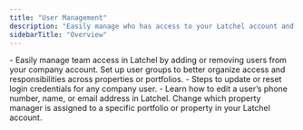 ```yaml
---
title: "User Management"
description: "Easily manage who has access to your Latchel account and customize user settings to match your company’s structure. This section provides guidance on adding users, creating groups, updating contact details, and managing login credentials."
sidebarTitle: "Overview"
---
```


<CardGroup cols={2}>
  <Card title="How to Add and Remove Company User" icon="book-user" iconType="duotone" href="/s/topic/0TO5e000000h9wqGAA/How-to-Add-a-New-Company-User">
    - Easily manage team access in Latchel by adding or removing users from your company account.
  </Card>
  <Card title="How to Create User Groups" icon="people-group" iconType="duotone" href="/s/topic/0TO5e000000h9wqGAA/How-to-Create-User-Groups">
    Set up user groups to better organize access and responsibilities across properties or portfolios.
  </Card>
</CardGroup>

<CardGroup cols={2}>
  <Card title="How to Change/Reset the Password of a Latchel User's Login" icon="user-shield" iconType="duotone" href="/s/topic/0TO5e000000h9wqGAA/How-to-Change-Reset-the-Password-of-a-Latchel-User-s-Login">
    - Steps to update or reset login credentials for any company user.
  </Card>
  <Card title="How to Update a Company User's Contact Information" icon="phone-rotary" iconType="duotone" href="/s/topic/0TO5e000000h9wqGAA/How-to-Update-a-Company-User-s-Contact-Information">
    - Learn how to edit a user’s phone number, name, or email address in Latchel.
  </Card>
</CardGroup>

<CardGroup cols={2}>
  <Card title="How to Change the Assigned PM User" icon="clipboard-user" iconType="duotone" href="/s/topic/0TO5e000000h9wqGAA/How-to-Change-the-Assigned-PM-User">
    Change which property manager is assigned to a specific portfolio or property in your Latchel account.
  </Card>
</CardGroup>